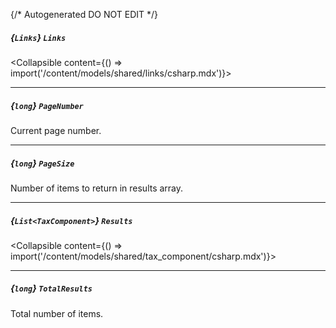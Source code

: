{/* Autogenerated DO NOT EDIT  */}

##### *{`Links`}* `Links`
<Collapsible content={() => import('/content/models/shared/links/csharp.mdx')}>
</Collapsible>

---
##### *{`long`}* `PageNumber`
Current page number.

---
##### *{`long`}* `PageSize`
Number of items to return in results array.

---
##### *{`List<TaxComponent>`}* `Results`
<Collapsible content={() => import('/content/models/shared/tax_component/csharp.mdx')}>
</Collapsible>

---
##### *{`long`}* `TotalResults`
Total number of items.

